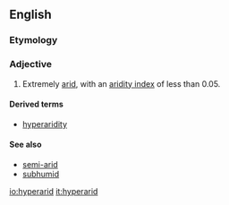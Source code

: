 ==English==

===Etymology===
{{prefix|hyper|arid|lang=en}}

===Adjective===
{{en-adj|-}}

# {{context|climatology|lang=en}} Extremely [[arid]], with an [[w:aridity index|aridity index]] of less than 0.05.

====Derived terms====
* [[hyperaridity]]

====See also====
* [[semi-arid]]
* [[subhumid]]

[[io:hyperarid]]
[[it:hyperarid]]